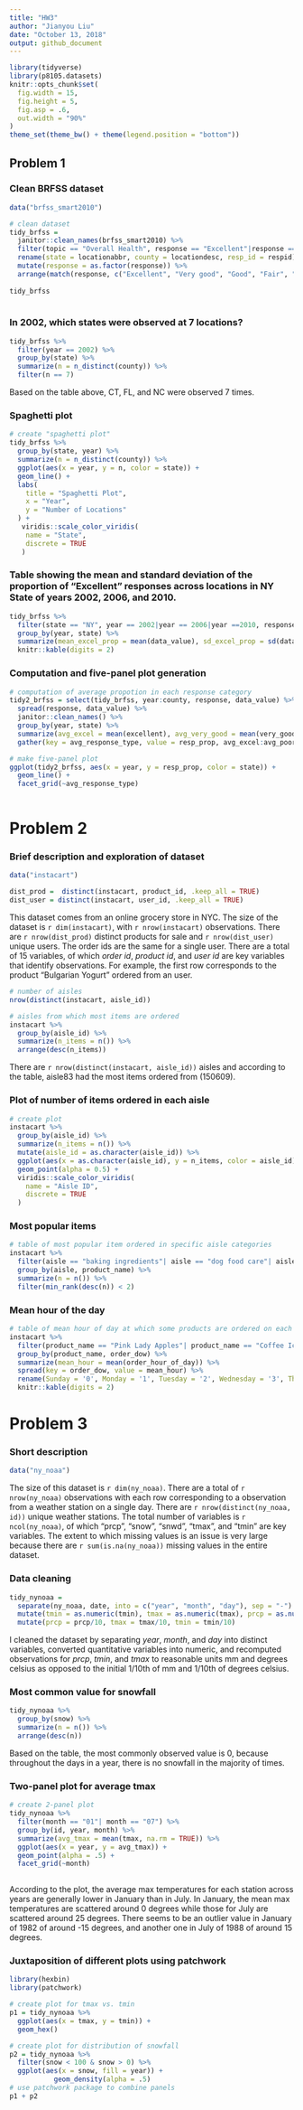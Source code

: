 ```yaml
---
title: "HW3"
author: "Jianyou Liu"
date: "October 13, 2018"
output: github_document
---
```


```r
library(tidyverse)
library(p8105.datasets)
knitr::opts_chunk$set(
  fig.width = 15,
  fig.height = 5,
  fig.asp = .6,
  out.width = "90%"
)
theme_set(theme_bw() + theme(legend.position = "bottom"))
```

## Problem 1
### Clean BRFSS dataset
```r
data("brfss_smart2010")

# clean dataset
tidy_brfss = 
  janitor::clean_names(brfss_smart2010) %>% 
  filter(topic == "Overall Health", response == "Excellent"|response == "Very good"|response == "Good"|response == "Fair"|response == "Poor") %>% 
  rename(state = locationabbr, county = locationdesc, resp_id = respid)  %>% 
  mutate(response = as.factor(response)) %>% 
  arrange(match(response, c("Excellent", "Very good", "Good", "Fair", "Poor")))
  
tidy_brfss
  
```
### In 2002, which states were observed at 7 locations?
```r
tidy_brfss %>% 
  filter(year == 2002) %>% 
  group_by(state) %>% 
  summarize(n = n_distinct(county)) %>% 
  filter(n == 7)
```
Based on the table above, CT, FL, and NC were observed 7 times.

### Spaghetti plot
```r
# create "spaghetti plot"
tidy_brfss %>% 
  group_by(state, year) %>% 
  summarize(n = n_distinct(county)) %>% 
  ggplot(aes(x = year, y = n, color = state)) +
  geom_line() +
  labs(
    title = "Spaghetti Plot",
    x = "Year",
    y = "Number of Locations"
  ) +
   viridis::scale_color_viridis(
    name = "State", 
    discrete = TRUE
   )

```

### Table showing the **mean** and **standard deviation** of the proportion of "Excellent" responses across locations in NY State of years **2002**, **2006**, and **2010**.

```r
tidy_brfss %>% 
  filter(state == "NY", year == 2002|year == 2006|year ==2010, response == "Excellent") %>%
  group_by(year, state) %>% 
  summarize(mean_excel_prop = mean(data_value), sd_excel_prop = sd(data_value)) %>% 
  knitr::kable(digits = 2)
```

### Computation and five-panel plot generation
```r
# computation of average propotion in each response category
tidy2_brfss = select(tidy_brfss, year:county, response, data_value) %>% 
  spread(response, data_value) %>% 
  janitor::clean_names() %>% 
  group_by(year, state) %>% 
  summarize(avg_excel = mean(excellent), avg_very_good = mean(very_good), avg_good = mean(good), avg_fair = mean(fair), avg_poor = mean(poor)) %>% 
  gather(key = avg_response_type, value = resp_prop, avg_excel:avg_poor)

# make five-panel plot
ggplot(tidy2_brfss, aes(x = year, y = resp_prop, color = state)) +
  geom_line() +
  facet_grid(~avg_response_type)
  
```
# Problem 2

### Brief description and exploration of dataset
```r
data("instacart")

dist_prod =  distinct(instacart, product_id, .keep_all = TRUE)
dist_user = distinct(instacart, user_id, .keep_all = TRUE)
```
This dataset comes from an online grocery store in NYC. The size of the dataset is `r dim(instacart)`, with `r nrow(instacart)` observations. There are `r nrow(dist_prod)` distinct products for sale and `r nrow(dist_user)` unique users. The order ids are the same for a single user. There are a total of 15 variables, of which *order id*, *product id*, and *user id* are key variables that identify observations. For example, the first row corresponds to the product "Bulgarian Yogurt" ordered from an user.


```r
# number of aisles
nrow(distinct(instacart, aisle_id))

# aisles from which most items are ordered
instacart %>% 
  group_by(aisle_id) %>% 
  summarize(n_items = n()) %>% 
  arrange(desc(n_items))
```
There are `r nrow(distinct(instacart, aisle_id))` aisles and according to the table, aisle83 had the most items ordered from (150609).

### Plot of number of items ordered in each aisle
```r
# create plot
instacart %>% 
  group_by(aisle_id) %>% 
  summarize(n_items = n()) %>%
  mutate(aisle_id = as.character(aisle_id)) %>% 
  ggplot(aes(x = as.character(aisle_id), y = n_items, color = aisle_id)) +
  geom_point(alpha = 0.5) +
  viridis::scale_color_viridis(
    name = "Aisle ID", 
    discrete = TRUE
  )
```

### Most popular items
```r
# table of most popular item ordered in specific aisle categories
instacart %>% 
  filter(aisle == "baking ingredients"| aisle == "dog food care"| aisle == "packaged vegetables fruits") %>% 
  group_by(aisle, product_name) %>% 
  summarize(n = n()) %>% 
  filter(min_rank(desc(n)) < 2) 
```
### Mean hour of the day
```r
# table of mean hour of day at which some products are ordered on each day of the week
instacart %>% 
  filter(product_name == "Pink Lady Apples"| product_name == "Coffee Ice Cream") %>% 
  group_by(product_name, order_dow) %>% 
  summarize(mean_hour = mean(order_hour_of_day)) %>% 
  spread(key = order_dow, value = mean_hour) %>% 
  rename(Sunday = '0', Monday = '1', Tuesday = '2', Wednesday = '3', Thursday = '4', Friday = '5', Saturday = '6')%>% 
  knitr::kable(digits = 2)

```

# Problem 3
### Short description
```r
data("ny_noaa")
```
The size of this dataset is `r dim(ny_noaa)`. There are a total of `r nrow(ny_noaa)` observations with each row corresponding to a observation from a weather station on a single day. There are `r nrow(distinct(ny_noaa, id))` unique weather stations. The total number of variables is `r ncol(ny_noaa)`, of which "prcp", "snow", "snwd", "tmax", and "tmin" are key variables. The extent to which missing values is an issue is very large because there are `r sum(is.na(ny_noaa))` missing values in the entire dataset.

### Data cleaning
```r
tidy_nynoaa = 
  separate(ny_noaa, date, into = c("year", "month", "day"), sep = "-") %>% 
  mutate(tmin = as.numeric(tmin), tmax = as.numeric(tmax), prcp = as.numeric(prcp), snow = as.numeric(snow), snwd = as.numeric(snwd)) %>% 
  mutate(prcp = prcp/10, tmax = tmax/10, tmin = tmin/10)
```
I cleaned the dataset by separating *year*, *month*, and *day* into distinct variables, converted quantitative variables into numeric, and recomputed observations for *prcp*, *tmin*, and *tmax* to reasonable units mm and degrees celsius as opposed to the initial 1/10th of mm and 1/10th of degrees celsius.

### Most common value for snowfall
```r
tidy_nynoaa %>% 
  group_by(snow) %>% 
  summarize(n = n()) %>% 
  arrange(desc(n))
```

Based on the table, the most commonly observed value is 0, because throughout the days in a year, there is no snowfall in the majority of times.

### Two-panel plot for average tmax
```r
# create 2-panel plot
tidy_nynoaa %>% 
  filter(month == "01"| month == "07") %>% 
  group_by(id, year, month) %>% 
  summarize(avg_tmax = mean(tmax, na.rm = TRUE)) %>% 
  ggplot(aes(x = year, y = avg_tmax)) +
  geom_point(alpha = .5) +
  facet_grid(~month)
  
```
According to the plot, the average max temperatures for each station across years are generally lower in January than in July. In January, the mean max temperatures are scattered around 0 degrees while those for July are scattered around 25 degrees. There seems to be an outlier value in January of 1982 of around -15 degrees, and another one in July of 1988 of around 15 degrees.

### Juxtaposition of different plots using patchwork
```r
library(hexbin)
library(patchwork)

# create plot for tmax vs. tmin
p1 = tidy_nynoaa %>% 
  ggplot(aes(x = tmax, y = tmin)) +
  geom_hex()

# create plot for distribution of snowfall 
p2 = tidy_nynoaa %>% 
  filter(snow < 100 & snow > 0) %>% 
  ggplot(aes(x = snow, fill = year)) +
           geom_density(alpha = .5)
# use patchwork package to combine panels
p1 + p2
```

